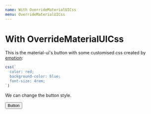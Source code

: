 ```yaml
---
name: With OverrideMaterialUICss
menu: OverrideMaterialUICss
---
```



# With OverrideMaterialUICss

This is the material-ui's button with some customised css created by [emotion](https://emotion.sh/):

```typescript
css(`
  color: red;
  background-color: blue;
  font-size: 4rem;
`)
```

We can change the button style.

<Playground>
  <OverrideMaterialUICss>
    <Button
      variant="contained"
      className={css(`
    color: red;
    background-color: blue;
    font-size: 4rem;
  `)}
    >
      Button
    </Button>
  </OverrideMaterialUICss>
</Playground>
